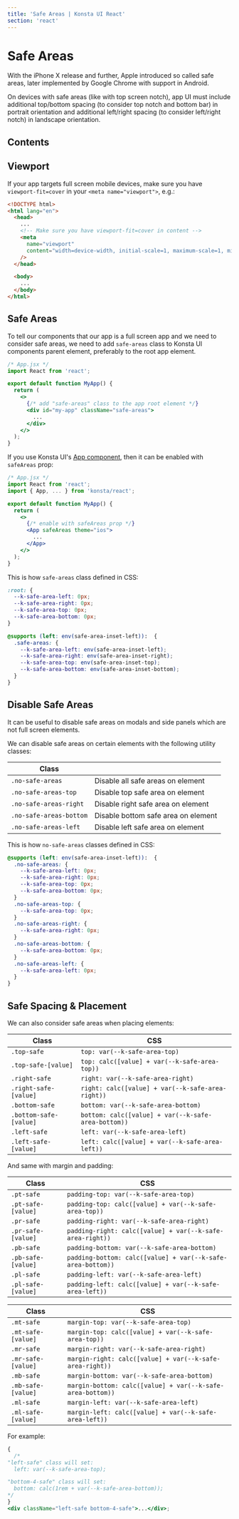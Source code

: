 ```yaml
---
title: 'Safe Areas | Konsta UI React'
section: 'react'
---
```


# Safe Areas

With the iPhone X release and further, Apple introduced so called safe areas, later implemented by Google Chrome with support in Android.

On devices with safe areas (like with top screen notch), app UI must include additional top/bottom spacing (to consider top notch and bottom bar) in portrait orientation and additional left/right spacing (to consider left/right notch) in landscape orientation.

## Contents

## Viewport

If your app targets full screen mobile devices, make sure you have `viewport-fit=cover` in your `<meta name="viewport">`, e.g.:

```html
<!DOCTYPE html>
<html lang="en">
  <head>
    ...
    <!-- Make sure you have viewport-fit=cover in content -->
    <meta
      name="viewport"
      content="width=device-width, initial-scale=1, maximum-scale=1, minimum-scale=1, user-scalable=no, viewport-fit=cover"
    />
  </head>

  <body>
    ...
  </body>
</html>
```

## Safe Areas

To tell our components that our app is a full screen app and we need to consider safe areas, we need to add `safe-areas` class to Konsta UI components parent element, preferably to the root app element.

```jsx
/* App.jsx */
import React from 'react';

export default function MyApp() {
  return (
    <>
      {/* add "safe-areas" class to the app root element */}
      <div id="my-app" className="safe-areas">
        ...
      </div>
    </>
  );
}
```

If you use Konsta UI's [App component](/react/app), then it can be enabled with `safeAreas` prop:

```jsx
/* App.jsx */
import React from 'react';
import { App, ... } from 'konsta/react';

export default function MyApp() {
  return (
    <>
      {/* enable with safeAreas prop */}
      <App safeAreas theme="ios">
        ...
      </App>
    </>
  );
}
```

This is how `safe-areas` class defined in CSS:

```css
:root: {
  --k-safe-area-left: 0px;
  --k-safe-area-right: 0px;
  --k-safe-area-top: 0px;
  --k-safe-area-bottom: 0px;
}

@supports (left: env(safe-area-inset-left)):  {
  .safe-areas: {
    --k-safe-area-left: env(safe-area-inset-left);
    --k-safe-area-right: env(safe-area-inset-right);
    --k-safe-area-top: env(safe-area-inset-top);
    --k-safe-area-bottom: env(safe-area-inset-bottom);
  }
}
```

## Disable Safe Areas

It can be useful to disable safe areas on modals and side panels which are not full screen elements.

We can disable safe areas on certain elements with the following utility classes:

| Class                   |                                     |
| ----------------------- | ----------------------------------- |
| `.no-safe-areas`        | Disable all safe areas on element   |
| `.no-safe-areas-top`    | Disable top safe area on element    |
| `.no-safe-areas-right`  | Disable right safe area on element  |
| `.no-safe-areas-bottom` | Disable bottom safe area on element |
| `.no-safe-areas-left`   | Disable left safe area on element   |

This is how `no-safe-areas` classes defined in CSS:

```css
@supports (left: env(safe-area-inset-left)):  {
  .no-safe-areas: {
    --k-safe-area-left: 0px;
    --k-safe-area-right: 0px;
    --k-safe-area-top: 0px;
    --k-safe-area-bottom: 0px;
  }
  .no-safe-areas-top: {
    --k-safe-area-top: 0px;
  }
  .no-safe-areas-right: {
    --k-safe-area-right: 0px;
  }
  .no-safe-areas-bottom: {
    --k-safe-area-bottom: 0px;
  }
  .no-safe-areas-left: {
    --k-safe-area-left: 0px;
  }
}
```

## Safe Spacing & Placement

We can also consider safe areas when placing elements:

| Class                  | CSS                                                 |
| ---------------------- | --------------------------------------------------- |
| `.top-safe`            | `top: var(--k-safe-area-top)`                       |
| `.top-safe-[value]`    | `top: calc([value] + var(--k-safe-area-top))`       |
| `.right-safe`          | `right: var(--k-safe-area-right)`                   |
| `.right-safe-[value]`  | `right: calc([value] + var(--k-safe-area-right))`   |
| `.bottom-safe`         | `bottom: var(--k-safe-area-bottom)`                 |
| `.bottom-safe-[value]` | `bottom: calc([value] + var(--k-safe-area-bottom))` |
| `.left-safe`           | `left: var(--k-safe-area-left)`                     |
| `.left-safe-[value]`   | `left: calc([value] + var(--k-safe-area-left))`     |

And same with margin and padding:

| Class              | CSS                                                         |
| ------------------ | ----------------------------------------------------------- |
| `.pt-safe`         | `padding-top: var(--k-safe-area-top)`                       |
| `.pt-safe-[value]` | `padding-top: calc([value] + var(--k-safe-area-top))`       |
| `.pr-safe`         | `padding-right: var(--k-safe-area-right)`                   |
| `.pr-safe-[value]` | `padding-right: calc([value] + var(--k-safe-area-right))`   |
| `.pb-safe`         | `padding-bottom: var(--k-safe-area-bottom)`                 |
| `.pb-safe-[value]` | `padding-bottom: calc([value] + var(--k-safe-area-bottom))` |
| `.pl-safe`         | `padding-left: var(--k-safe-area-left)`                     |
| `.pl-safe-[value]` | `padding-left: calc([value] + var(--k-safe-area-left))`     |

| Class              | CSS                                                        |
| ------------------ | ---------------------------------------------------------- |
| `.mt-safe`         | `margin-top: var(--k-safe-area-top)`                       |
| `.mt-safe-[value]` | `margin-top: calc([value] + var(--k-safe-area-top))`       |
| `.mr-safe`         | `margin-right: var(--k-safe-area-right)`                   |
| `.mr-safe-[value]` | `margin-right: calc([value] + var(--k-safe-area-right))`   |
| `.mb-safe`         | `margin-bottom: var(--k-safe-area-bottom)`                 |
| `.mb-safe-[value]` | `margin-bottom: calc([value] + var(--k-safe-area-bottom))` |
| `.ml-safe`         | `margin-left: var(--k-safe-area-left)`                     |
| `.ml-safe-[value]` | `margin-left: calc([value] + var(--k-safe-area-left))`     |

For example:

```jsx
{
  /*
"left-safe" class will set:
  left: var(--k-safe-area-top);

"bottom-4-safe" class will set:
  bottom: calc(1rem + var(--k-safe-area-bottom));
*/
}
<div className="left-safe bottom-4-safe">...</div>;
```
